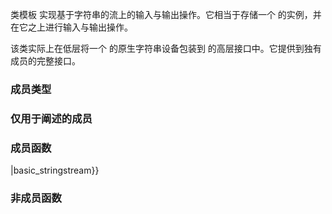 {{cpp/title|basic_stringstream}}
{{cpp/io/basic_stringstream/navbar}}
{{ddcl|header=sstream|1=
template&lt; 
    class CharT, 
    class Traits = std::char_traits&lt;CharT&gt;,
    class Allocator = std::allocator&lt;CharT&gt;
&gt; class basic_stringstream
    : public basic_iostream&lt;CharT, Traits&gt;;
}}

类模板 {{tt|std::basic_stringstream}} 实现基于字符串的流上的输入与输出操作。它相当于存储一个 {{lc|std::basic_string}} 的实例，并在它之上进行输入与输出操作。

该类实际上在低层将一个 {{lc|std::basic_stringbuf}} 的原生字符串设备包装到 {{lc|std::basic_iostream}} 的高层接口中。它提供到独有 {{lc|std::basic_stringbuf}} 成员的完整接口。

{{inheritance diagram/std-basic_stringstream}}

{{cpp/basic char typedefs|stringstream|sstream}}

===成员类型===
{{dsc begin}}
{{dsc hitem|成员类型|定义}}
{{dsc inc|cpp/io/dsc char_type}}
{{dsc inc|cpp/io/dsc traits_type}}
{{dsc inc|cpp/io/dsc int_type}}
{{dsc inc|cpp/io/dsc pos_type}}
{{dsc inc|cpp/io/dsc off_type}}
{{dsc inc|cpp/io/dsc allocator_type}}
{{dsc end}}

===仅用于阐述的成员===
{{dsc begin}}
{{dsc hitem|名字|定义}}
{{dsc expos mem obj|sb{{nbsp|4}}|用作底层缓冲区的 {{c/core|std::basic_stringbuf&lt;CharT, Traits, Allocator&gt;}}}}
{{dsc end}}

===成员函数===
{{dsc begin}}
{{dsc inc|cpp/io/basic_stringstream/dsc constructor|basic_stringstream}}
{{dsc inc|cpp/io/basic_stringstream/dsc operator{{=}}|basic_stringstream}}
{{dsc inc|cpp/io/basic_stringstream/dsc swap|basic_stringstream}}
{{dsc inc|cpp/io/basic_stringstream/dsc rdbuf|basic_stringstream}}

{{dsc h2|字符串操作}}
{{dsc inc|cpp/io/basic_stringstream/dsc str|basic_stringstream}}
{{dsc inc|cpp/io/basic_stringstream/dsc view|basic_stringstream}}
{{dsc end}}

===非成员函数===
{{dsc begin}}
{{dsc inc|cpp/io/basic_stringstream/dsc swap2|basic_istringstream}}
{{dsc end}}

{{cpp/io/basic_istream/inherit}}
{{cpp/io/basic_ostream/inherit}}
{{cpp/io/basic_ios/inherit}}
{{cpp/io/ios_base/inherit}}

{{langlinks|de|en|es|fr|it|ja|pt|ru}}